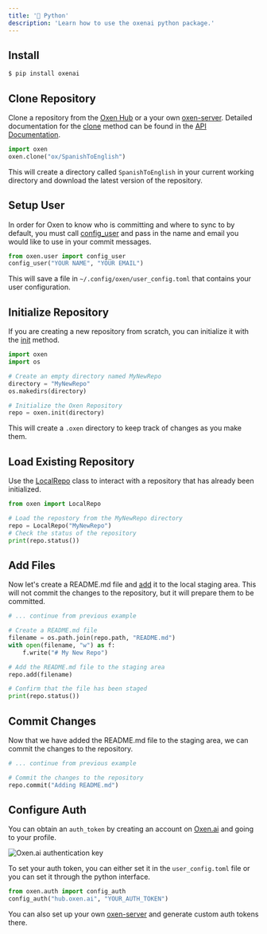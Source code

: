 ```yaml
---
title: '🐍 Python'
description: 'Learn how to use the oxenai python package.'
---
```


## Install

```bash
$ pip install oxenai
```

## Clone Repository

Clone a repository from the [Oxen Hub](https://oxen.ai) or a your own [oxen-server](/getting-started/oxen-server). Detailed documentation for the [clone](/python-api/clone) method can be found in the [API Documentation](/python-api).

```python
import oxen
oxen.clone("ox/SpanishToEnglish")
```

This will create a directory called `SpanishToEnglish` in your current working directory and download the latest version of the repository.

## Setup User

In order for Oxen to know who is committing and where to sync to by default, you must call [config_user](/python-api/user) and pass in the name and email you would like to use in your commit messages.

```python
from oxen.user import config_user
config_user("YOUR NAME", "YOUR EMAIL")
```

This will save a file in `~/.config/oxen/user_config.toml` that contains your user configuration.

## Initialize Repository

If you are creating a new repository from scratch, you can initialize it with the [init](/python-api/init) method.

```python
import oxen
import os

# Create an empty directory named MyNewRepo
directory = "MyNewRepo"
os.makedirs(directory)

# Initialize the Oxen Repository
repo = oxen.init(directory)
```

This will create a `.oxen` directory to keep track of changes as you make them.

## Load Existing Repository

Use the [LocalRepo](/python-api/localrepo) class to interact with a repository that has already been initialized.

```python
from oxen import LocalRepo

# Load the repostory from the MyNewRepo directory
repo = LocalRepo("MyNewRepo")
# Check the status of the repository
print(repo.status())
```

## Add Files

Now let's create a README.md file and [add](/python-api/local_repo#add) it to the local staging area. This will not commit the changes to the repository, but it will prepare them to be committed.

```python
# ... continue from previous example

# Create a README.md file
filename = os.path.join(repo.path, "README.md")
with open(filename, "w") as f:
    f.write("# My New Repo")

# Add the README.md file to the staging area
repo.add(filename)

# Confirm that the file has been staged
print(repo.status())
```

## Commit Changes

Now that we have added the README.md file to the staging area, we can commit the changes to the repository.

```python
# ... continue from previous example

# Commit the changes to the repository
repo.commit("Adding README.md")
```

## Configure Auth

You can obtain an `auth_token` by creating an account on [Oxen.ai](https://oxen.ai) and going to your profile.

<img
  className="block"
  src="/images/auth_key.png"
  alt="Oxen.ai authentication key"
/>

To set your auth token, you can either set it in the `user_config.toml` file or you can set it through the python interface.

```python
from oxen.auth import config_auth
config_auth("hub.oxen.ai", "YOUR_AUTH_TOKEN")
```

You can also set up your own [oxen-server](/getting-started/oxen-server) and generate custom auth tokens there.
